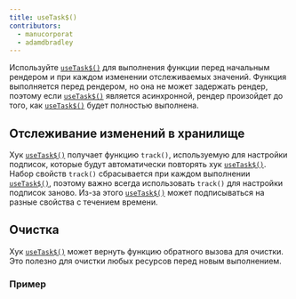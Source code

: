 ```yaml
---
title: useTask$()
contributors:
  - manucorporat
  - adamdbradley
---
```


Используйте [`useTask$()`](/docs/(qwik)/components/tasks/index.mdx#usetask) для выполнения функции перед начальным рендером и при каждом изменении отслеживаемых значений. Функция выполняется перед рендером, но она не может задержать рендер, поэтому если [`useTask$()`](/docs/(qwik)/components/tasks/index.mdx#usetask) является асинхронной, рендер произойдет до того, как [`useTask$()`](/docs/(qwik)/components/tasks/index.mdx#usetask) будет полностью выполнена.

## Отслеживание изменений в хранилище

Хук [`useTask$()`](/docs/(qwik)/components/tasks/index.mdx#usetask) получает функцию `track()`, используемую для настройки подписок, которые будут автоматически повторять хук [`useTask$()`](/docs/(qwik)/components/tasks/index.mdx#usetask). Набор свойств `track()` сбрасывается при каждом выполнении [`useTask$()`](/docs/(qwik)/components/tasks/index.mdx#usetask), поэтому важно всегда использовать `track()` для настройки подписок заново. Из-за этого [`useTask$()`](/docs/(qwik)/components/tasks/index.mdx#usetask) может подписываться на разные свойства с течением времени.

## Очистка

Хук [`useTask$()`](/docs/(qwik)/components/tasks/index.mdx#usetask) может вернуть функцию обратного вызова для очистки. Это полезно для очистки любых ресурсов перед новым выполнением.

### Пример

